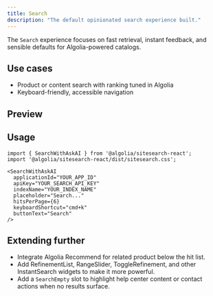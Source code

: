 ```yaml
---
title: Search
description: "The default opinionated search experience built."
---
```


The `Search` experience focuses on fast retrieval, instant feedback, and sensible defaults for Algolia-powered catalogs.

## Use cases

- Product or content search with ranking tuned in Algolia
- Keyboard-friendly, accessible navigation

## Preview

<PreviewSiteSearch />

## Usage

```tsx
import { SearchWithAskAI } from '@algolia/sitesearch-react';
import '@algolia/sitesearch-react/dist/sitesearch.css';

<SearchWithAskAI
  applicationId="YOUR_APP_ID"
  apiKey="YOUR_SEARCH_API_KEY"
  indexName="YOUR_INDEX_NAME"
  placeholder="Search..."
  hitsPerPage={6}
  keyboardShortcut="cmd+k"
  buttonText="Search"
/>
```



## Extending further

- Integrate Algolia Recommend for related product below the hit list.
- Add RefinementList, RangeSlider, ToggleRefinement, and other InstantSearch widgets to make it more powerful.
- Add a `SearchEmpty` slot to highlight help center content or contact actions when no results surface.